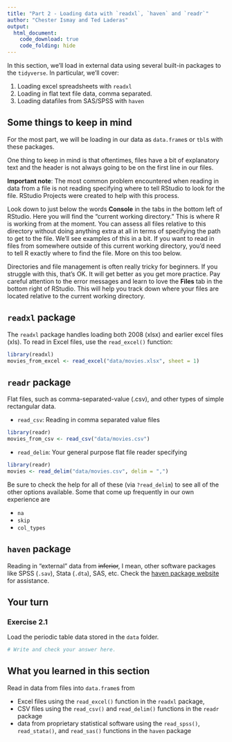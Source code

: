 ```yaml
---
title: "Part 2 - Loading data with `readxl`, `haven` and `readr`"
author: "Chester Ismay and Ted Laderas"
output: 
  html_document:
    code_download: true
    code_folding: hide
---
```


In this section, we'll load in external data using several built-in packages to the `tidyverse`. In particular, we'll cover:

1. Loading excel spreadsheets with `readxl`
2. Loading in flat text file data, comma separated.
3. Loading datafiles from SAS/SPSS with `haven`


## Some things to keep in mind

For the most part, we will be loading in our data as `data.frame`s or `tbl`s with these packages. 

One thing to keep in mind is that oftentimes, files have a bit of explanatory text and the header is not always going to be on the first line in our files.

**Important note**: The most common problem encountered when reading in data from a file is not reading specifying where to tell RStudio to look for the file. RStudio Projects were created to help with this process.

Look down to just below the words **Console** in the tabs in the bottom left of RStudio. Here you will find the "current working directory." This is where R is working from at the moment. You can assess all files relative to this directory without doing anything extra at all in terms of specifying the path to get to the file. We'll see examples of this in a bit. If you want to read in files from somewhere outside of this current working directory, you'd need to tell R exactly where to find the file. More on this too below.

Directories and file management is often really tricky for beginners. If you struggle with this, that's OK. It will get better as you get more practice. Pay careful attention to the error messages and learn to love the **Files** tab in the bottom right of RStudio. This will help you track down where your files are located relative to the current working directory.

## `readxl` package

The `readxl` package handles loading both 2008 (xlsx) and earlier excel files (xls). To read in Excel files, use the `read_excel()` function:

```r
library(readxl)
movies_from_excel <- read_excel("data/movies.xlsx", sheet = 1)
```


## `readr` package

Flat files, such as comma-separated-value (.csv), and other types of simple rectangular data.

- `read_csv`: Reading in comma separated value files

```r
library(readr)
movies_from_csv <- read_csv("data/movies.csv")
```

- `read_delim`: Your general purpose flat file reader specifying 

```r
library(readr)
movies <- read_delim("data/movies.csv", delim = ",")
```

Be sure to check the help for all of these (via `?read_delim`) to see all of the other options available. Some that come up frequently in our own experience are 

- `na`
- `skip`
- `col_types`

## `haven` package

Reading in "external" data from ~~inferior~~, I mean, other software packages like SPSS (`.sav`), Stata (`.dta`), SAS, etc. Check the [haven package website](http://haven.tidyverse.org/) for assistance.



## Your turn

### Exercise 2.1

Load the periodic table data stored in the `data` folder.

```r
# Write and check your answer here.
```

## What you learned in this section

Read in data from files into `data.frame`s from

- Excel files using the `read_excel()` function in the `readxl` package,
- CSV files using the `read_csv()` and `read_delim()` functions in the `readr` package
- data from proprietary statistical software using the `read_spss()`, `read_stata()`, and `read_sas()` functions in the `haven` package


